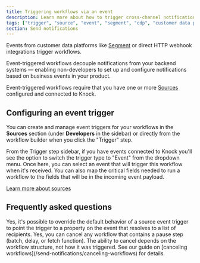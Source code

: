 ```yaml
---
title: Triggering workflows via an event
description: Learn more about how to trigger cross-channel notification workflows in Knock via an event.
tags: ["trigger", "source", "event", "segment", "cdp", "customer data platform"]
section: Send notifications
---
```


Events from customer data platforms like [Segment](/integrations/sources/segment) or direct HTTP webhook integrations trigger workflows.

Event-triggered workflows decouple notifications from your backend systems — enabling non-developers to set up and configure notifications based on business events in your product.

Event-triggered workflows require that you have one or more [Sources](/integrations/sources/overview) configured and connected to Knock.

## Configuring an event trigger

You can create and manage event triggers for your workflows in the **Sources** section (under **Developers** in the sidebar) or directly from the workflow builder when you click the "Trigger" step.

From the Trigger step sidebar, if you have events connected to Knock you'll see the option to switch the trigger type to "Event" from the dropdown menu. Once here, you can select an event that will trigger this workflow when it's received. You can also map the critical fields needed to run a workflow to the fields that will be in the incoming event payload.

[Learn more about sources](/integrations/sources/overview)

## Frequently asked questions

<AccordionGroup>
  <Accordion title="Can I trigger a workflow for multiple recipients from a single event?">
    Yes, it's possible to override the default behavior of a source event
    trigger to point the trigger to a property on the event that resolves to a
    list of recipients.
  </Accordion>
  <Accordion title="Can I cancel a workflow run triggered by an event?">
    Yes, you can cancel any workflow that contains a pause step (batch, delay, or fetch function).
    The ability to cancel depends on the workflow structure, not how it was triggered.
    See our guide on [canceling workflows](/send-notifications/canceling-workflows) for details.
  </Accordion>
</AccordionGroup>
